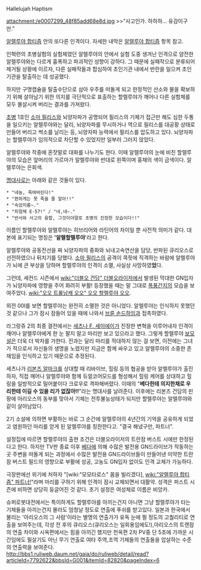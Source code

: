 Hallelujah Haptism

attachment:/e0007299_48f85add68e8d.jpg
>>"사고인가. 하하하... 유감이구만."

[[알렐루야 합티즘]] 안의 또다른 인격이다. 자세한 내막은 [[알렐루야 합티즘]] 항목 참고.

인혁련의 초병실험의 실험체였던 알렐루야의 안에서 실험 도중 생겨난 인격으로 얌전한 알렐루야와는 다르게 흉폭하고 파괴적인 성향이 강하다. 그 때문에 실패작으로 분류되어 제거될 상황에 이르자, 다른 실패작들과 합심하여 초인기관 내에서 반란을 일으켜 초인기관을 탈출하는 데 성공했다.

하지만 구명캡슐을 탈출수단으로 삼아 우주를 떠돌게 되고 한정적인 산소와 물을 확보하기 위해 살아남기 위한 의지를 극단적으로 표출하는 할렐루야가 깨어나 다른 실험체를 모두 몰살시켜 버리는 결과를 가져왔다.

[[초병]] 1호인 [[소마 필리스]]와 뇌양자파가 공명되어 필리스의 기체가 접근만 해도 심한 두통을 일으키는 알렐루야와는 달리, 뇌양자파를 무시하거나 역으로 필리스를 대공황 상태로 만들어 버리고 썩소를 날리는 등, 뇌양자파 능력에서 필리스를 압도하고 있다. 뇌양자파는 할렐루야가 임의적으로 차단할 수 있었지만 일부러 그러지 않았다.

알렐루야와 작중에 혼잣말로 대화를 나누기도 한다. 이때 알렐루야의 눈에 비친 할렐루야의 모습은 앞머리의 가르마가 알렐루야와 반대로 왼쪽이며 홍채의 색이 금색이다. 알렐루야는 은회색.

[[명대사]]로는 아래와 같은 것들이 있다.

 * "네놈, 죽여버린다!"
 * "편하게는 못 죽을 줄 알아!!"
 * "속았지롱~."
 * "피험체 E-57!" / "네,네~."
 * "반사와 사고의 융합, 그것이야말로 초병의 진정한 모습이다!!"

이름인 할렐루야와 알렐루야는 히브리어와 라틴어의 차이일 뿐 사전적 의미가 같다. 대본에 표기되는 명칭은 ''''알렐할렐루야''''라고 한다.

알렐루야와 공동전선을 짜 뇌양자파의 중화와 뇌내고속연산을 담당, 반파된 큐리오스로 선전하였으나 뒤치기를 당했다. [[소마 필리스]]의 공격이 콕핏에 직격하는 바람에 알렐루야가 뇌에 큰 부상을 당하며 할렐루야의 인격이 소멸, 사실상 사망하였'''었'''다.

그런데, 세컨드 시즌에서 [[wiki:"더블오 건담" 더블]][[오라이저]]에서 발생된 막대한 GN입자가 뇌양자파에 영향을 주어 화려히 부활! 등장했을 때는 말 그대로 [[폭풍간지]]의 모습을 보여주었다. [[wiki:"오오 트롤남캐 오오" 오오 할렐루야 오오]].

외전 00I를 보면 할렐루야는 완전히 소멸한 것은 아니었다. 알렐루야는 인식하지 못했던 것 같으나 그가 잠시 잠들어 있을 때에 나와서 [[브륜 손드하임]]과 접촉하였다.

라그랑쥬 2의 최종 결전에서는 [[세츠나 F. 세이에이]]가 진정한 변혁을 이루어내자 인격이 깨어나 알렐루야에게 한 눈 팔지 말고 마리만 보고 있으라고 했다. 그렇게 할렐루야 [[보모]]설은 더욱 더 박차를 가한다. 전과는 달리 마리를 적대하지 않는 걸 보면, 이전에는 그녀가 적으로서 자신들의 생명을 노렸지만 지금은 함께 싸우고 있고 알렐루야의 소중한 존재임을 인식하고 있기 때문으로 추정된다.

세츠나가 [[리본즈 알마크]]를 상대할 때 리바이브, 힐링 등의 협공을 받아 알렐루야가 출진하자, 직접 깨어나 알렐루야와 함께 듀얼코어모드를 형성해서 힐링 케어를 상대하고 힐링을 일방적으로 밀어붙이다 크로우로 격파해버렸다. 이때의 "'''베다한테 의지한채로 우리한테 이길 수 있을 리가 없잖아!!'''"라는 명대사를 날려준다. 이후에는 리본즈 건담의 핀팡에 아리오스의 동부를 맞아서 기체는 전투불능상태가 되지만 할렐루야는 알렐루야와 같이 살아남았다.

2기 소설에 의하면 부활하는 바로 그 순간에 알렐루야의 4년간의 기억을 공유하게 되었고 염원하던 마리를 얻게 된 알렐루야를 칭찬한다고. "결국 해냈구만, 파트너".

설정집에 따르면 할렐루야의 출현 조건은 더블오라이저의 트란잠 버스트 시에만 한정된다고 한다. 하지만 TV판 종료 이후 [[베다]]에 의해 수많은 발전용 GN드라이브가 작동하는 곳 주변을 떠돌게 되는 과정에서 수많은 발전용 GN드라이브들이 만들어낸 미약한 트란잠 버스트 필드의 영향으로 부활에 성공, 고농도 GN입자 없이도 인격 교체가 가능하다.

극장판에선 위기에 처하자 "[wiki:"모모타로스" 몸을 빌리겠다], [[wiki:"알렐루야 합티즘" 파트너!]]"라며 마리를 구하기 위해 인격이 잠시 교체되면서 대활약. 성격은 퍼스트 시즌에 비하면 상당히 둥글어진 것 같다. 초기 설정은 여성체로 이름은 비앙카.

슈퍼로봇대전에서는 특이하게도 할렐루야를 아끼는건지 아니면 그냥 할렐루야가 타는 기체들을 아끼는건지 몰라도 엄청날 정도로 연출에 푸쉬를 받고있다. 일본과 한국에서 불리는 '아리오스의 그 사람'이라는 별명의 연출가가 유독 눈에 띌 정도의 고퀄리티로 연출을 보여주는데, 각성 전 후의 큐리오스(큐리오스는 일회용임에도!),아리오스의 트랜잠의 연출 차이와 시옥편에서는 힘을 아끼긴 했지만 천옥편 2차 PV중 단 5초에 가까운 시간임에도 필살기도 아닌 무기 연출로 여타 주역,조역 기체들의 연출들을 압살하는 수준의 연출력을 보여준다.
http://bbs1.ruliweb.daum.net/gaia/do/ruliweb/detail/read?articleId=7792622&bbsId=G001&itemId=82820&pageIndex=6
